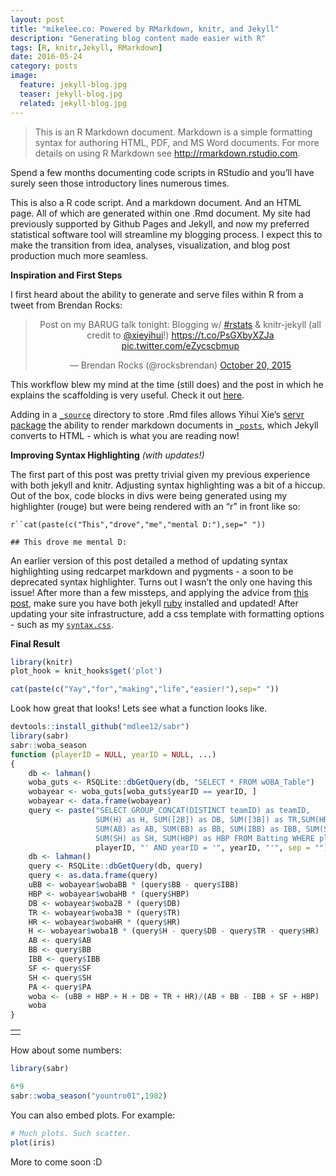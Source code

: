 ```yaml
---
layout: post
title: "mikelee.co: Powered by RMarkdown, knitr, and Jekyll"
description: "Generating blog content made easier with R"
tags: [R, knitr,Jekyll, RMarkdown]
date: 2016-05-24
category: posts
image:
  feature: jekyll-blog.jpg
  teaser: jekyll-blog.jpg
  related: jekyll-blog.jpg
---
```

> This is an R Markdown document. Markdown is a simple formatting syntax for authoring HTML, PDF, and MS Word documents. For more details on using R Markdown see <http://rmarkdown.rstudio.com>.

Spend a few months documenting code scripts in RStudio and you'll have surely seen those introductory lines numerous times.

This is also a R code script. And a markdown document. And an HTML page. All of which are generated within one .Rmd document. My site had previously supported by Github Pages and Jekyll, and now my preferred statistical software tool will streamline my blogging process. I expect this to make the transition from idea, analyses, visualization, and blog post production much more seamless.

**Inspiration and First Steps**

I first heard about the ability to generate and serve files within R from a tweet from Brendan Rocks:

<blockquote class="twitter-tweet" align="center" data-lang="en"><p lang="en" dir="ltr">Post on my BARUG talk tonight: Blogging w/ <a href="https://twitter.com/hashtag/rstats?src=hash">#rstats</a> &amp; knitr-jekyll (all credit to <a href="https://twitter.com/xieyihui">@xieyihui</a>!) <a href="https://t.co/PsGXbyXZJa">https://t.co/PsGXbyXZJa</a> <a href="https://t.co/eZycscbmup">pic.twitter.com/eZycscbmup</a></p>&mdash; Brendan Rocks (@rocksbrendan) <a href="https://twitter.com/rocksbrendan/status/656564982885146625">October 20, 2015</a></blockquote>
<script async src="//platform.twitter.com/widgets.js" charset="utf-8"></script>

This workflow blew my mind at the time (still does) and the post in which he explains the scaffolding is very useful. Check it out [here](https://brendanrocks.com/blogging-with-rmarkdown-knitr-jekyll/).

Adding in a [`_source`](https://github.com/mikeleeco/mikeleeco.github.com/tree/master/_source/2016-05-24-mikeleeco-powered-by-rmarkdown.Rmd) directory to store .Rmd files allows	Yihui Xie's [servr package](https://github.com/yihui/servr) the ability to render markdown documents in  [`_posts`](https://github.com/mikeleeco/mikeleeco.github.com/tree/master/_posts/2016-05-24-mikeleeco-powered-by-rmarkdown.md), which Jekyll converts to HTML - which is what you are reading now!

**Improving Syntax Highlighting** *(with updates!)*

The first part of this post was pretty trivial given my previous experience with both jekyll and knitr. Adjusting syntax highlighting was a bit of a hiccup. Out of the box, code blocks in divs were being generated using my highlighter (rouge) but were being rendered with an "r" in front like so:

`r``cat(paste(c("This","drove","me","mental D:"),sep=" "))`

`## This drove me mental D:`

An earlier version of this post detailed a method of updating syntax highlighting using redcarpet markdown and pygments - a soon to be deprecated syntax highlighter. Turns out I wasn't the only one having this issue! After more than a few missteps, and applying the advice from [this post](https://github.com/jekyll/jekyll/issues/1342), make sure you have both jekyll [ruby](https://rubygems.org/pages/download) installed and updated! After updating your site infrastructure, add a css template with formatting options - such as my [`syntax.css`](https://github.com/mikeleeco/mikeleeco.github.com/tree/master/public/css/syntax.css).

**Final Result**

```r
library(knitr)
plot_hook = knit_hooks$get('plot')
```

```r
cat(paste(c("Yay","for","making","life","easier!"),sep=" "))
```

Look how great that looks! Lets see what a function looks like.

```r
devtools::install_github("mdlee12/sabr")
library(sabr)
sabr::woba_season
function (playerID = NULL, yearID = NULL, ...) 
{
    db <- lahman()
    woba_guts <- RSQLite::dbGetQuery(db, "SELECT * FROM wOBA_Table")
    wobayear <- woba_guts[woba_guts$yearID == yearID, ]
    wobayear <- data.frame(wobayear)
    query <- paste("SELECT GROUP_CONCAT(DISTINCT teamID) as teamID, 
                   SUM(H) as H, SUM([2B]) as DB, SUM([3B]) as TR,SUM(HR) as HR, 
                   SUM(AB) as AB, SUM(BB) as BB, SUM(IBB) as IBB, SUM(SF) as SF, 
                   SUM(SH) as SH, SUM(HBP) as HBP FROM Batting WHERE playerID = '", 
                   playerID, "' AND yearID = '", yearID, "'", sep = "")
    db <- lahman()
    query <- RSQLite::dbGetQuery(db, query)
    query <- as.data.frame(query)
    uBB <- wobayear$wobaBB * (query$BB - query$IBB)
    HBP <- wobayear$wobaHB * (query$HBP)
    DB <- wobayear$woba2B * (query$DB)
    TR <- wobayear$woba3B * (query$TR)
    HR <- wobayear$wobaHR * (query$HR)
    H <- wobayear$woba1B * (query$H - query$DB - query$TR - query$HR)
    AB <- query$AB
    BB <- query$BB
    IBB <- query$IBB
    SF <- query$SF
    SH <- query$SH
    PA <- query$PA
    woba <- (uBB + HBP + H + DB + TR + HR)/(AB + BB - IBB + SF + HBP)
    woba
}
```
---
<div class="row"><div class="col-sm-6  col-sm-offset-3"><img src="http://i.imgur.com/Z0MX0qd.gif" class="img-responsive center-block"/></div></div>
---
How about some numbers:
```r
library(sabr)
```
```r
6*9
sabr::woba_season("yountro01",1982)
```
You can also embed plots. For example:

```r
# Much plots. Such scatter.
plot(iris)
```

More to come soon :D 